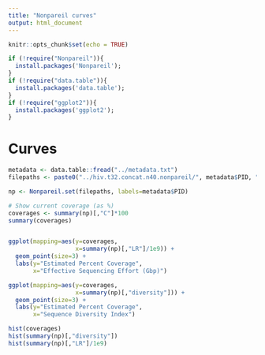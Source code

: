 ```yaml
---
title: "Nonpareil curves"
output: html_document
---
```


```r
knitr::opts_chunk$set(echo = TRUE)

if (!require("Nonpareil")){
  install.packages('Nonpareil');  
}
if (!require("data.table")){
  install.packages('data.table');  
}
if (!require("ggplot2")){
  install.packages('ggplot2');  
}
```

# Curves
```r
metadata <- data.table::fread("../metadata.txt")
filepaths <- paste0("../hiv.t32.concat.n40.nonpareil/", metadata$PID, ".npo")

np <- Nonpareil.set(filepaths, labels=metadata$PID)

# Show current coverage (as %)
coverages <- summary(np)[,"C"]*100 
summary(coverages)


ggplot(mapping=aes(y=coverages,
                   x=summary(np)[,"LR"]/1e9)) +
  geom_point(size=3) +
  labs(y="Estimated Percent Coverage",
       x="Effective Sequencing Effort (Gbp)")

ggplot(mapping=aes(y=coverages,
                   x=summary(np)[,"diversity"])) +
  geom_point(size=3) +
  labs(y="Estimated Percent Coverage",
       x="Sequence Diversity Index")

hist(coverages)
hist(summary(np)[,"diversity"])
hist(summary(np)[,"LR"]/1e9)

```